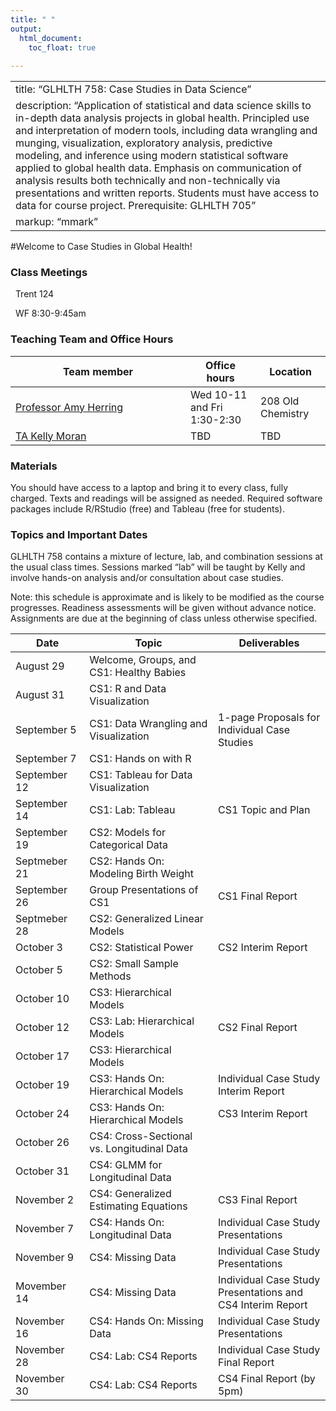 ```yaml
---
title: " "
output: 
  html_document:
    toc_float: true
  
---
```


---
title: "GLHLTH 758: Case Studies in Data Science"
description: "Application of statistical and data science skills to in-depth data analysis projects in global health. Principled use and interpretation of modern tools, including data wrangling and munging, visualization, exploratory analysis, predictive modeling, and inference using modern statistical software applied to global health data. Emphasis on communication of analysis results both technically and non-technically via presentations and written reports. Students must have access to data for course project. Prerequisite: GLHLTH 705"
markup: "mmark"
---

#Welcome to Case Studies in Global Health!

### Class Meetings

<font color="#6CA0DC"><i class="fas fa-university fa-lg"></i></font> &nbsp; Trent 124 

<font color="#6CA0DC"><i class="fas fa-calendar-alt fa-lg"></i></font> &nbsp; WF 8:30-9:45am


### Teaching Team and Office Hours 

| Team member | Office hours | Location |
| ----------  | ----         | ---- |
| [Professor Amy Herring](https://stat.duke.edu/people/amy-h-herring)  <a href="mailto:amy.herring@duke.edu" title="email"><i class="fa fa-envelope"></i></a> &nbsp;  | Wed 10-11 and Fri 1:30-2:30 | 208 Old Chemistry |
[TA Kelly Moran](https://www.krellinst.org/csgf/fellows/profile?n=moran2016)  <a href="mailto:kelly.moran@duke.edu" title="email"><i class="fa fa-envelope"></i></a> &nbsp; | TBD | TBD

### Materials

You should have access to a laptop and bring it to every class, fully charged. Texts and readings will be assigned as needed. Required software packages include R/RStudio (free) and Tableau (free for students).


### Topics and Important Dates
GLHLTH 758 contains a mixture of lecture, lab, and combination sessions at the usual class times. Sessions marked "lab" will be taught by Kelly and involve hands-on analysis and/or consultation about case studies.

Note: this schedule is approximate and is likely to be modified as the course progresses. Readiness assessments will be given without advance notice. Assignments are due at the beginning of class unless otherwise specified.

|Date           |Topic                      |Deliverables     |
| ----------    | -----------------         | --------------- |
| August 29     | Welcome, Groups, and CS1: Healthy Babies      |       |
| August 31     | CS1: R and Data Visualization    |                 |
| September 5   | CS1: Data Wrangling and Visualization  | 1-page Proposals for Individual Case Studies |
| September 7   | CS1: Hands on with R | |
| September 12  | CS1: Tableau for Data Visualization | |
| September 14  | CS1: Lab: Tableau | CS1 Topic and Plan |
| September 19  | CS2: Models for Categorical Data | |
| Septmeber 21  | CS2: Hands On: Modeling Birth Weight | |
| September 26  | Group Presentations of CS1 | CS1 Final Report|
| Septmeber 28  | CS2: Generalized Linear Models | |
| October 3     | CS2: Statistical Power | CS2 Interim Report  | 
| October 5     | CS2: Small Sample Methods |  |
| October 10    | CS3: Hierarchical Models | |
| October 12    | CS3: Lab: Hierarchical Models| CS2 Final Report |
| October 17    | CS3: Hierarchical Models |  |
| October 19    | CS3: Hands On: Hierarchical Models | Individual Case Study Interim Report |
| October 24    | CS3: Hands On: Hierarchical Models | CS3 Interim Report  |
| October 26    | CS4: Cross-Sectional vs. Longitudinal Data |  | 
| October 31    | CS4: GLMM for Longitudinal Data |   |
| November 2    | CS4: Generalized Estimating Equations | CS3 Final Report |
| November 7    | CS4: Hands On: Longitudinal Data | Individual Case Study Presentations |
| November 9    | CS4: Missing Data | Individual Case Study Presentations |
| Movember 14   | CS4: Missing Data |Individual Case Study Presentations and CS4 Interim Report  |
| November 16   | CS4: Hands On: Missing Data | Individual Case Study Presentations |
| November 28   | CS4: Lab: CS4 Reports | Individual Case Study Final Report  | 
| November 30   | CS4: Lab: CS4 Reports | CS4 Final Report (by 5pm)|


